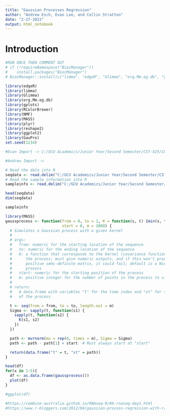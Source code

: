```yaml
---
title: "Gaussian Processes Regression"
author: "Andrew Esch, Evan Lee, and Collin Stratton"
date: "2-27-2022"
output: html_notebook
---
```


# Introduction


```r
#RUN ONCE THEN COMMENT OUT
# if (!requireNamespace("BiocManager"))
#    install.packages("BiocManager")
# BiocManager::install(c("limma", "edgeR", "Glimma", "org.Mm.eg.db", "gplots", "RColorBrewer", "NMF", "BiasedUrn"))

library(edgeR)
library(limma)
library(Glimma)
library(org.Mm.eg.db)
library(gplots)
library(RColorBrewer)
library(NMF)
library(MASS)
library(plyr)
library(reshape2)
library(ggplot2)
library(GauPro)
set.seed(1234)

```

```r

#Evan Import -> C:/GCU Academics/Junior Year/Second Semester/CST-425/CLC Shared GitHub Repository/Cloned Repository/GaussianProcessesRegression/

#Andrew Import ->

# Read the data into R
seqdata <- read.delim("C:/GCU Academics/Junior Year/Second Semester/CST-425/CLC Shared GitHub Repository/Cloned Repository/GaussianProcessesRegression/GSE60450_LactationGenewiseCounts.txt", stringsAsFactors = FALSE)
# Read the sample information into R
sampleinfo <- read.delim("C:/GCU Academics/Junior Year/Second Semester/CST-425/CLC Shared GitHub Repository/Cloned Repository/GaussianProcessesRegression/SampleInfo.txt", stringsAsFactors = TRUE)

head(seqdata)
dim(seqdata)

sampleinfo
```
















```r
library(MASS)
gaussprocess <- function(from = 0, to = 1, K = function(s, t) {min(s, t)},
                         start = 0, m = 1000) {
  # Simulates a Gaussian process with a given kernel
  #
  # args:
  #   from: numeric for the starting location of the sequence
  #   to: numeric for the ending location of the sequence
  #   K: a function that corresponds to the kernel (covariance function) of
  #      the process; must give numeric outputs, and if this won't produce a
  #      positive semi-definite matrix, it could fail; default is a Wiener
  #      process
  #   start: numeric for the starting position of the process
  #   m: positive integer for the number of points in the process to simulate
  #
  # return:
  #   A data.frame with variables "t" for the time index and "xt" for the value
  #   of the process

  t <- seq(from = from, to = to, length.out = m)
  Sigma <- sapply(t, function(s1) {
    sapply(t, function(s2) {
      K(s1, s2)
    })
  })

  path <- mvrnorm(mu = rep(0, times = m), Sigma = Sigma)
  path <- path - path[1] + start  # Must always start at "start"

  return(data.frame("t" = t, "xt" = path))
}
```
```r

head(df)
for(x in 1:5){
  df <- as.data.frame(gaussprocess())
  plot(df)
}

#ggplot(df)

```


```r
#https://combine-australia.github.io/RNAseq-R/06-rnaseq-day1.html
#https://www.r-bloggers.com/2012/04/gaussian-process-regression-with-r/
```

```r

```